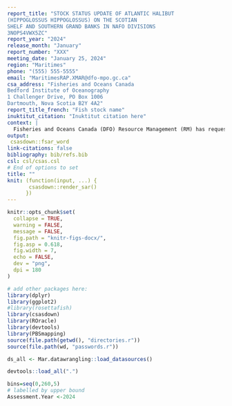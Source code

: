 ```yaml
---
report_title: "STOCK STATUS UPDATE OF ATLANTIC HALIBUT 
(HIPPOGLOSSUS HIPPOGLOSSUS) ON THE SCOTIAN 
SHELF AND SOUTHERN GRAND BANKS IN NAFO DIVISIONS 
3NOPS4VWX5ZC"
report_year: "2024"
release_month: "January"
report_number: "XXX"
meeting_date: "January 25, 2024"
region: "Maritimes"
phone: "(555) 555-5555"
email: "MaritimesRAP.XMAR@dfo-mpo.gc.ca"
csa_address: "Fisheries and Oceans Canada
Bedford Institute of Oceanography
1 Challenger Drive, PO Box 1006
Dartmouth, Nova Scotia B2Y 4A2"
report_title_french: "Fish stock name"
inuktitut_citation: "Inuktitut citation here"
context: |
  Fisheries and Oceans Canada (DFO) Resource Management (RM) has requested Science advice on the status of the Scotian Shelf and southern Grand Banks (3NOPs4VWX5Zc) Atlantic halibut (*Hippoglossus hippoglossus*) stock based on the articulated harvest control rule adopted at the Scotia-Fundy Groundfish Advisory Committee (SFGAC) meeting in March 2022 ([link to IFMP/rebuilding/management plan(s)]??put IFMP?). A new assessment model was developed for this stock in 2022 (Li et al. XXXX, Johnson et al. 2024, DFO 2024 SAR/FRAMEWORK OR DATA INPUTS too??) and closed-loop simulation was used to evaluate harvest control rules (Johnson et al. 2024).Full assessments for this stock are carried out every FIVE?? years with stock status updates in the intervening years. The next framework assessment is scheduled for 2026. This Science Response Report results from the regional peer review of December 10^th^, 2024 on the Stock Status Update of Atlantic halibut (*Hippoglossus hippoglossus*) on the Scotian Shelf and southern Grand Banks in NAFO Divisions 3NOPs4VWX5Zc for 2024. Additional publications from this meeting will be posted on the Fisheries and Oceans Canada (DFO) Science Advisory Schedule as they become available.
output:
 csasdown::fsar_word
link-citations: false
bibliography: bib/refs.bib
csl: csl/csas.csl
# End of options to set
title: ""
knit: (function(input, ...) {
       csasdown::render_sar()
      })
---
```


```r
knitr::opts_chunk$set(
  collapse = TRUE,
  warning = FALSE,
  message = FALSE,
  fig.path = "knitr-figs-docx/",
  fig.asp = 0.618,
  fig.width = 7,
  echo = FALSE,
  dev = "png",
  dpi = 180
)
```

```r
# add other packages here:
library(dplyr)
library(ggplot2)
#library(rosettafish)
library(csasdown)
library(ROracle)
library(devtools)
library(PBSmapping)
source(file.path(getwd(), "directories.r"))
source(file.path(wd, "passwords.r")) 

ds_all <- Mar.datawrangling::load_datasources()

devtools::load_all(".")

bins=seq(0,260,5)
# labelled by upper bound
Assessment.Year <-2024


```
